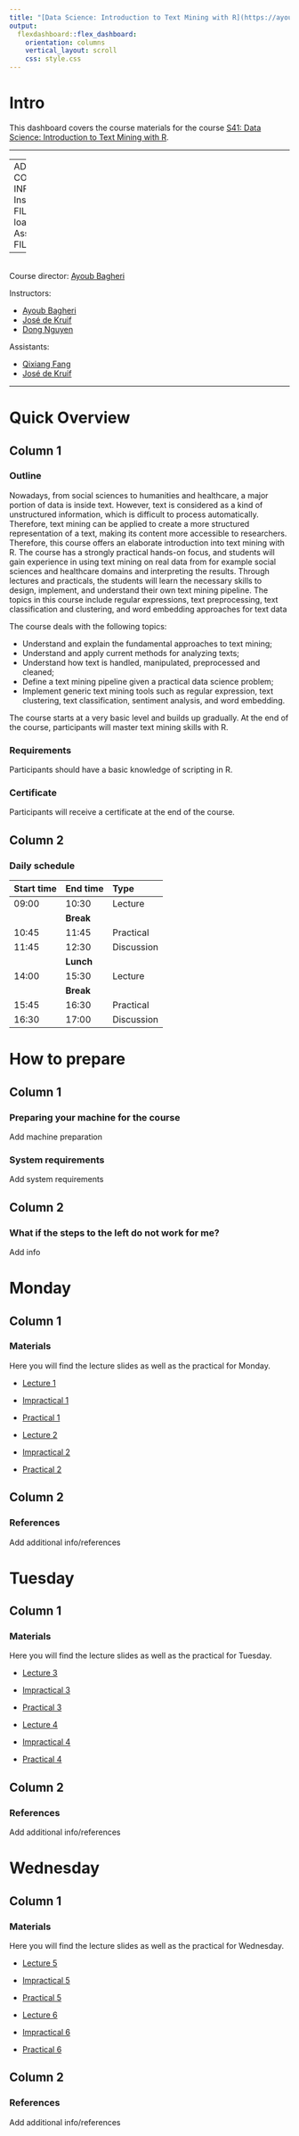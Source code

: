 ```yaml
---
title: "[Data Science: Introduction to Text Mining with R](https://ayoubbagheri.nl/r_tm/)"
output: 
  flexdashboard::flex_dashboard:
    orientation: columns
    vertical_layout: scroll
    css: style.css
---
```


# Intro {.sidebar}
This dashboard covers the course materials for the course [S41: Data Science: Introduction to Text Mining with R](https://utrechtsummerschool.nl/courses/social-sciences/data-science-introduction-to-text-mining-with-r).


---

<!-- <center> -->
<!-- ![](logo1.png){width=100%} -->
<!-- </center> -->

---
ADD COURSE INFO
Instructor: FILL   
Study load: FILL   
Assessment: FILL   


---

\
Course director: [Ayoub Bagheri](https://ayoubbagheri.nl/)

Instructors:

* [Ayoub Bagheri](https://ayoubbagheri.nl/)\
* [José de Kruif](https://www.uu.nl/medewerkers/JdeKruif)\
+ [Dong Nguyen](https://dongnguyen.nl/)\


Assistants:

- [Qixiang Fang](https://www.uu.nl/medewerkers/QFang)\
+ [José de Kruif](https://www.uu.nl/medewerkers/JdeKruif)\

---

# Quick Overview

## Column 1

### Outline

Nowadays, from social sciences to humanities and healthcare, a major portion of data is inside text. However, text is considered as a kind of unstructured information, which is difficult to process automatically. Therefore, text mining can be applied to create a more structured representation of a text, making its content more accessible to researchers. Therefore, this course offers an elaborate introduction into text mining with R. The course has a strongly practical hands-on focus, and students will gain experience in using text mining on real data from for example social sciences and healthcare domains and interpreting the results. Through lectures and practicals, the students will learn the necessary skills to design, implement, and understand their own text mining pipeline. The topics in this course include regular expressions, text preprocessing, text classification and clustering, and word embedding approaches for text data

The course deals with the following topics:

* Understand and explain the fundamental approaches to text mining;
* Understand and apply current methods for analyzing texts;
* Understand how text is handled, manipulated, preprocessed and cleaned;
* Define a text mining pipeline given a practical data science problem;
* Implement generic text mining tools such as regular expression, text clustering, text classification, sentiment analysis, and word embedding.

The course starts at a very basic level and builds up gradually. At the end of the course, participants will master text mining skills with R. 

### Requirements
Participants should have a basic knowledge of scripting in R.

### Certificate
Participants will receive a certificate at the end of the course.


## Column 2

### Daily schedule

| Start time | End time | Type      |
|:-----------|:---------|:----------|
|  09:00     | 10:30    | Lecture   |
|            |**Break** |           |
|  10:45     | 11:45    | Practical |
|  11:45     | 12:30    | Discussion|
|            |**Lunch** |           |
|  14:00     | 15:30    | Lecture   |
|            |**Break** |           |
|  15:45     | 16:30    | Practical |
|  16:30     | 17:00    | Discussion|


# How to prepare

## Column 1

### Preparing your machine for the course

Add machine preparation

### System requirements

Add system requirements

## Column 2

### What if the steps to the left do not work for me?

Add info

# Monday
## Column 1

### Materials

Here you will find the lecture slides as well as the practical for Monday.

- [Lecture 1](Monday/Lectures/Lecture 1/Lecture_1.html)
- [Impractical 1](Monday/Practicals/Practical 1/Impractical_1.html)
- [Practical 1](Monday/Practicals/Practical 1/Practical_1.html) 

- [Lecture 2]()
- [Impractical 2]()
- [Practical 2]() 

## Column 2

### References

Add additional info/references

# Tuesday
## Column 1

### Materials

Here you will find the lecture slides as well as the practical for Tuesday.

- [Lecture 3](Tuesday/Lectures/Lecture 3/Lecture_3.html)
- [Impractical 3]()
- [Practical 3]() 

- [Lecture 4](Tuesday/Lectures/Lecture 4/Lecture_4.html)
- [Impractical 4]()
- [Practical 4]() 


## Column 2

### References

Add additional info/references

# Wednesday
## Column 1

### Materials

Here you will find the lecture slides as well as the practical for Wednesday.

- [Lecture 5](Wednesday/Lectures/Lecture 5/Lecture_5.html)
- [Impractical 5]()
- [Practical 5]() 

- [Lecture 6]()
- [Impractical 6]()
- [Practical 6]() 


## Column 2

### References

Add additional info/references
